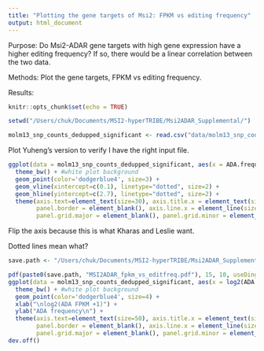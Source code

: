 ```yaml
---
title: "Plotting the gene targets of Msi2: FPKM vs editing frequency"
output: html_document
---
```


Purpose: Do Msi2-ADAR gene targets with high gene expression have a higher editing frequency? If so, there would be a linear correlation between the two data.

Methods: Plot the gene targets, FPKM vs editing frequency.

Results: 

```r
knitr::opts_chunk$set(echo = TRUE)
```

```r
setwd("/Users/chuk/Documents/MSI2-hyperTRIBE/Msi2ADAR_Supplemental/")

molm13_snp_counts_dedupped_significant <- read.csv("data/molm13_snp_counts_dedupped_significant.csv")
```

Plot Yuheng's version to verify I have the right input file.

```r
ggplot(data = molm13_snp_counts_dedupped_significant, aes(x = ADA.frequency, y = log2(ADA.fpkm+1))) + 
  theme_bw() + #white plot background
  geom_point(color='dodgerblue4', size=3) + 
  geom_vline(xintercept=c(0.1), linetype="dotted", size=2) + 
  geom_hline(yintercept=c(2.7), linetype="dotted", size=2) + 
  theme(axis.text=element_text(size=30), axis.title.x = element_text(size=30), axis.title.y = element_text(size=30), 
        panel.border = element_blank(), axis.line.x = element_line(size = 1.5), axis.line.y = element_line(size = 1.5), 
        panel.grid.major = element_blank(), panel.grid.minor = element_blank()) 
```

Flip the axis because this is what Kharas and Leslie want.

Dotted lines mean what?

```r
save.path <- "/Users/chuk/Documents/MSI2-hyperTRIBE/Msi2ADAR_Supplemental/figures/"

pdf(paste0(save.path, "MSI2ADAR_fpkm_vs_editfreq.pdf"), 15, 10, useDingbats = F )
ggplot(data = molm13_snp_counts_dedupped_significant, aes(x = log2(ADA.fpkm+1), y = ADA.frequency)) + 
  theme_bw() + #white plot background
  geom_point(color='dodgerblue4', size=4) + 
  xlab("\nlog2(ADA FPKM +1)") +
  ylab("ADA frequency\n") +
  theme(axis.text=element_text(size=50), axis.title.x = element_text(size=50), axis.title.y = element_text(size=50), 
        panel.border = element_blank(), axis.line.x = element_line(size = 1.5), axis.line.y = element_line(size = 1.5), 
        panel.grid.major = element_blank(), panel.grid.minor = element_blank()) 
dev.off()
```